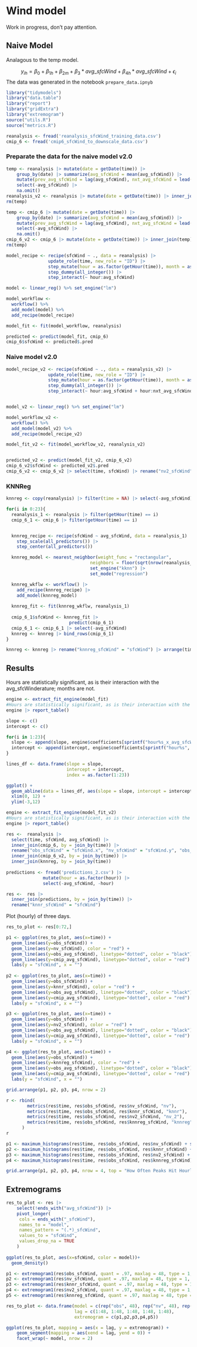 # Wind model

Work in progress, don't pay attention.

## Naive Model

Analagous to the temp model.

$$y_{ih} = \beta_0 + \beta_{1h} + \beta_{2m} + \beta_3*avg\_sfcWind + \beta_{4h}*avg\_sfcWind + \epsilon_i $$
The data was generated in the notebook `prepare_data.ipnyb`

```r
library("tidymodels")
library("data.table")
library("report")
library("gridExtra")
library("extremogram")
source("utils.R")
source("metrics.R")

reanalysis <- fread('reanalysis_sfcWind_training_data.csv') 
cmip_6 <- fread('cmip6_sfcWind_to_downscale_data.csv') 
```

### Preparate the data for the naive model v2.0

```r
temp <- reanalysis |> mutate(date = getDate(time)) |> 
    group_by(date) |> summarize(avg_sfcWind = mean(avg_sfcWind)) |> 
    mutate(prev_avg_sfcWind = lag(avg_sfcWind), nxt_avg_sfcWind = lead(avg_sfcWind)) |>
    select(-avg_sfcWind) |>
    na.omit()
reanalysis_v2 <- reanalysis |> mutate(date = getDate(time)) |> inner_join(temp) |> select(-date)
rm(temp)

temp <- cmip_6 |> mutate(date = getDate(time)) |> 
    group_by(date) |> summarize(avg_sfcWind = mean(avg_sfcWind)) |> 
    mutate(prev_avg_sfcWind = lag(avg_sfcWind), nxt_avg_sfcWind = lead(avg_sfcWind)) |>
    select(-avg_sfcWind) |>
    na.omit()
cmip_6_v2 <- cmip_6 |> mutate(date = getDate(time)) |> inner_join(temp) |> select(-date)
rm(temp)
```

```r
model_recipe <- recipe(sfcWind ~ ., data = reanalysis) |>
                update_role(time, new_role = "ID") |>
                step_mutate(hour = as.factor(getHour(time)), month = as.factor(getMonth(time))) |>
                step_dummy(all_integer()) |>
                step_interact(~ hour:avg_sfcWind)

model <- linear_reg() %>% set_engine("lm")

model_workflow <- 
  workflow() %>% 
  add_model(model) %>% 
  add_recipe(model_recipe)

model_fit <- fit(model_workflow, reanalysis)

predicted <- predict(model_fit, cmip_6)
cmip_6$sfcWind <- predicted$.pred
```

### Naive model v2.0

```r
model_recipe_v2 <- recipe(sfcWind ~ ., data = reanalysis_v2) |>
                update_role(time, new_role = "ID") |>
                step_mutate(hour = as.factor(getHour(time)), month = as.factor(getMonth(time))) |>
                step_dummy(all_integer()) |>
                step_interact(~ hour:avg_sfcWind + hour:nxt_avg_sfcWind + hour:prev_avg_sfcWind)


model_v2 <- linear_reg() %>% set_engine("lm")

model_workflow_v2 <- 
  workflow() %>% 
  add_model(model_v2) %>% 
  add_recipe(model_recipe_v2)

model_fit_v2 <- fit(model_workflow_v2, reanalysis_v2)


predicted_v2 <- predict(model_fit_v2, cmip_6_v2)
cmip_6_v2$sfcWind <- predicted_v2$.pred
cmip_6_v2 <- cmip_6_v2 |> select(time, sfcWind) |> rename("nv2_sfcWind" = "sfcWind")
```

### KNNReg

```r
knnreg <- copy(reanalysis) |> filter(time = NA) |> select(-avg_sfcWind) #Copy dataframe for structure

for(i in 0:23){
  reanalysis_1 <- reanalysis |> filter(getHour(time) == i)
  cmip_6_1 <- cmip_6 |> filter(getHour(time) == i)


  knnreg_recipe <- recipe(sfcWind ~ avg_sfcWind, data = reanalysis_1) |>
    step_scale(all_predictors()) |>
    step_center(all_predictors())

  knnreg_model <- nearest_neighbor(weight_func = "rectangular",
                                neighbors = floor(sqrt(nrow(reanalysis_1)))) |>
                                set_engine("kknn") |>
                                set_mode("regression")

  knnreg_wkflw <- workflow() |>
    add_recipe(knnreg_recipe) |>
    add_model(knnreg_model)
  
  knnreg_fit <- fit(knnreg_wkflw, reanalysis_1)
  
  cmip_6_1$sfcWind <- knnreg_fit |>
                        predict(cmip_6_1)
  cmip_6_1 <- cmip_6_1 |> select(-avg_sfcWind)
  knnreg <- knnreg |> bind_rows(cmip_6_1)
}

knnreg <- knnreg |> rename("knnreg_sfcWind" = "sfcWind") |> arrange(time)
```

## Results

Hours are statistically significant, as is their interaction with the avg_sfcWinderature; months are not. 

```r
engine <- extract_fit_engine(model_fit)
#Hours are statistically significant, as is their interaction with the avg_sfcWinderature; months are not. 
engine |> report_table()
```

```r
slope <- c()
intercept <- c()

for(i in 1:23){
  slope <- append(slope, engine$coefficients[sprintf("hour%s_x_avg_sfcWind", i)][[1]])
  intercept <- append(intercept, engine$coefficients[sprintf("hour%s", i)][[1]])
}

lines_df <- data.frame(slope = slope,
                       intercept = intercept,
                       index = as.factor(1:23)) 

ggplot() + 
  geom_abline(data = lines_df, aes(slope = slope, intercept = intercept, color = index)) +
  xlim(0, 12) +
  ylim(-3,12)
```

```r
engine <- extract_fit_engine(model_fit_v2)
#Hours are statistically significant, as is their interaction with the avg_sfcWinderature; months are not. 
engine |> report_table()
```

```r

res <-  reanalysis |>
  select(time, sfcWind, avg_sfcWind) |>
  inner_join(cmip_6, by = join_by(time)) |>
  rename("obs_sfcWind" = "sfcWind.x", "nv_sfcWind" = "sfcWind.y", "obs_avg_sfcWind" = "avg_sfcWind.x", "cmip_avg_sfcWind" = "avg_sfcWind.y") |>
  inner_join(cmip_6_v2, by = join_by(time)) |>
  inner_join(knnreg, by = join_by(time))
  
predictions <- fread('predictions_2.csv') |>
              mutate(hour = as.factor(hour)) |>
              select(-avg_sfcWind, -hour)  

res <-  res |>
  inner_join(predictions, by = join_by(time)) |>
  rename("knnr_sfcWind" = "sfcWind")
```

Plot (hourly) of three days.

```r
res_to_plot <- res[0:72,] 

p1 <- ggplot(res_to_plot, aes(x=time)) +
  geom_line(aes(y=obs_sfcWind)) +
  geom_line(aes(y=nv_sfcWind), color = "red") + 
  geom_line(aes(y=obs_avg_sfcWind), linetype="dotted", color = "black") +
  geom_line(aes(y=cmip_avg_sfcWind), linetype="dotted", color = "red") +
  labs(y = "sfcWind", x = "")
  
p2 <- ggplot(res_to_plot, aes(x=time)) +
  geom_line(aes(y=obs_sfcWind)) +
  geom_line(aes(y=knnr_sfcWind), color = "red") + 
  geom_line(aes(y=obs_avg_sfcWind), linetype="dotted", color = "black") +
  geom_line(aes(y=cmip_avg_sfcWind), linetype="dotted", color = "red") +
  labs(y = "sfcWind", x = "")

p3 <- ggplot(res_to_plot, aes(x=time)) +
  geom_line(aes(y=obs_sfcWind)) +
  geom_line(aes(y=nv2_sfcWind), color = "red") + 
  geom_line(aes(y=obs_avg_sfcWind), linetype="dotted", color = "black") +
  geom_line(aes(y=cmip_avg_sfcWind), linetype="dotted", color = "red") +
  labs(y = "sfcWind", x = "")

p4 <- ggplot(res_to_plot, aes(x=time)) +
  geom_line(aes(y=obs_sfcWind)) +
  geom_line(aes(y=knnreg_sfcWind), color = "red") + 
  geom_line(aes(y=obs_avg_sfcWind), linetype="dotted", color = "black") +
  geom_line(aes(y=cmip_avg_sfcWind), linetype="dotted", color = "red") +
  labs(y = "sfcWind", x = "")

grid.arrange(p1, p2, p3, p4, nrow = 2)
```

```r
r <- rbind(
        metrics(res$time, res$obs_sfcWind, res$nv_sfcWind, "nv"),
        metrics(res$time, res$obs_sfcWind, res$knnr_sfcWind, "knnr"),
        metrics(res$time, res$obs_sfcWind, res$nv2_sfcWind, "nv_2"),
        metrics(res$time, res$obs_sfcWind, res$knnreg_sfcWind, "knnreg")
      )
r
```

```r
p1 <- maximum_histograms(res$time, res$obs_sfcWind, res$nv_sfcWind) + scale_fill_discrete(labels = c("nv", "obs"))
p2 <- maximum_histograms(res$time, res$obs_sfcWind, res$knnr_sfcWind) + scale_fill_discrete(labels = c("knnr", "obs"))
p3 <- maximum_histograms(res$time, res$obs_sfcWind, res$nv2_sfcWind) + scale_fill_discrete(labels = c("nv2", "obs"))
p4 <- maximum_histograms(res$time, res$obs_sfcWind, res$knnreg_sfcWind) + scale_fill_discrete(labels = c("knnreg", "obs"))

grid.arrange(p1, p2, p3, p4, nrow = 4, top = "How Often Peaks Hit Hourly")
```

## Extremograms

```r
res_to_plot <- res |> 
    select(!ends_with("avg_sfcWind")) |>
    pivot_longer(
     cols = ends_with("_sfcWind"),
     names_to = "model",
     names_pattern = "(.*)_sfcWind",
     values_to = "sfcWind",
     values_drop_na = TRUE
    ) 
  
ggplot(res_to_plot, aes(x=sfcWind, color = model))+
  geom_density()
```

```r
p1 <- extremogram1(res$obs_sfcWind, quant = .97, maxlag = 48, type = 1, ploting = 0)
p2 <- extremogram1(res$nv_sfcWind, quant = .97, maxlag = 48, type = 1, ploting = 0)
p3 <- extremogram1(res$knnr_sfcWind, quant = .97, maxlag = 48, type = 1,  ploting = 0)
p4 <- extremogram1(res$nv2_sfcWind, quant = .97, maxlag = 48, type = 1,  ploting = 0)
p5 <- extremogram1(res$knnreg_sfcWind, quant = .97, maxlag = 48, type = 1,  ploting = 0)

res_to_plot <- data.frame(model = c(rep("obs", 48), rep("nv", 48), rep("knnr", 48), rep("nv2", 48), rep("knnreg", 48)),
                          lag = c(1:48, 1:48, 1:48, 1:48, 1:48),
                          extremogram = c(p1,p2,p3,p4,p5))

ggplot(res_to_plot, mapping = aes(x = lag, y = extremogram)) +
    geom_segment(mapping = aes(xend = lag, yend = 0)) +
    facet_wrap(~ model, nrow = 2)
```